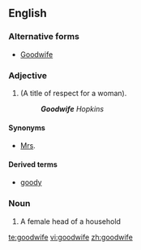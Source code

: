 ==English==

===Alternative forms===
* {{sense|adjective}} [[Goodwife]]
===Adjective===
{{en-adj|-}}
#(A title of respect for a woman).
#: '''''Goodwife''' Hopkins''
====Synonyms====
* [[Mrs]].
====Derived terms====
* [[goody]]

===Noun===
{{en-noun|goodwi|ves}}

# {{context|obsolete}} A female head of a household

[[te:goodwife]]
[[vi:goodwife]]
[[zh:goodwife]]